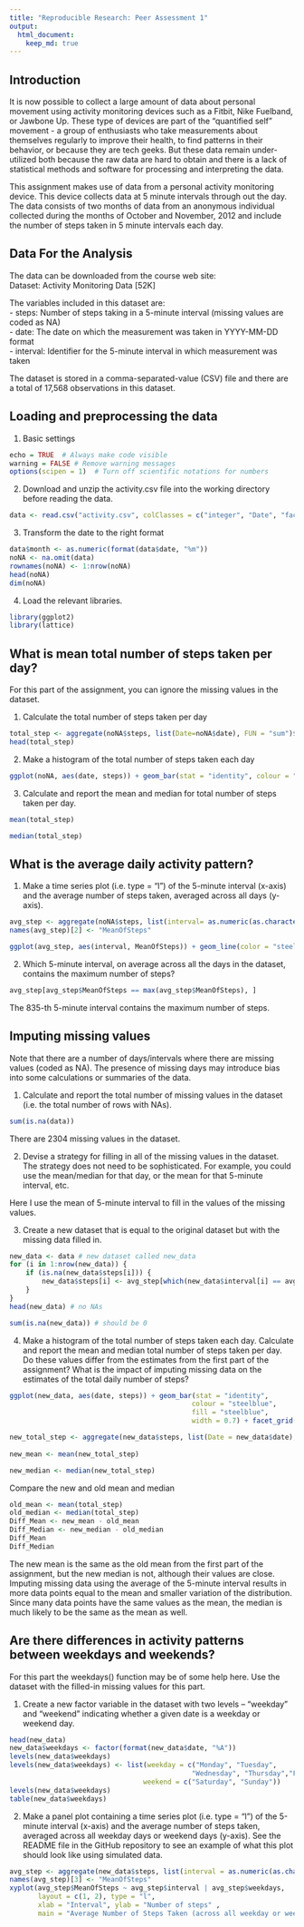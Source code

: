 ```yaml
---
title: "Reproducible Research: Peer Assessment 1"
output: 
  html_document:
    keep_md: true
---
```


## Introduction

It is now possible to collect a large amount of data about personal movement using activity monitoring devices such as a Fitbit, Nike Fuelband, or Jawbone Up. These type of devices are part of the “quantified self” movement - a group of enthusiasts who take measurements about themselves regularly to improve their health, to find patterns in their behavior, or because they are tech geeks. But these data remain under-utilized both because the raw data are hard to obtain and there is a lack of statistical methods and software for processing and interpreting the data.

This assignment makes use of data from a personal activity monitoring device. This device collects data at 5 minute intervals through out the day. The data consists of two months of data from an anonymous individual collected during the months of October and November, 2012 and include the number of steps taken in 5 minute intervals each day.


## Data For the Analysis

The data can be downloaded from the course web site:   
Dataset: Activity Monitoring Data [52K]  

The variables included in this dataset are:   
- steps: Number of steps taking in a 5-minute interval (missing values are coded as NA)    
- date: The date on which the measurement was taken in YYYY-MM-DD format    
- interval: Identifier for the 5-minute interval in which measurement was taken      

The dataset is stored in a comma-separated-value (CSV) file and there are a total of 17,568 observations in this dataset.

## Loading and preprocessing the data
1. Basic settings
```r
echo = TRUE  # Always make code visible
warning = FALSE # Remove warning messages
options(scipen = 1)  # Turn off scientific notations for numbers
```

2. Download and unzip the activity.csv file into the working directory before reading the data.
```r
data <- read.csv("activity.csv", colClasses = c("integer", "Date", "factor"))
```

3. Transform the date to the right format
```r
data$month <- as.numeric(format(data$date, "%m"))
noNA <- na.omit(data)
rownames(noNA) <- 1:nrow(noNA)
head(noNA)
dim(noNA)
```

4. Load the relevant libraries.
```r
library(ggplot2)
library(lattice)
```

## What is mean total number of steps taken per day?

For this part of the assignment, you can ignore the missing values in the dataset.

1. Calculate the total number of steps taken per day
```r
total_step <- aggregate(noNA$steps, list(Date=noNA$date), FUN = "sum")$x
head(total_step)
```

2. Make a histogram of the total number of steps taken each day
```r
ggplot(noNA, aes(date, steps)) + geom_bar(stat = "identity", colour = "steelblue", fill = "steelblue", width = 0.7)+ facet_grid(. ~ month, scales = "free") + labs(title = "Histogram of Total Number of Steps Taken Each Day", x = "Date", y = "Total number of steps")
```

3. Calculate and report the mean and median for total number of steps taken per day.
```r
mean(total_step)
```

```r
median(total_step)
```

## What is the average daily activity pattern?

1. Make a time series plot (i.e. type = "l") of the 5-minute interval (x-axis) and the average number of steps taken, averaged across all days (y-axis).
```r
avg_step <- aggregate(noNA$steps, list(interval= as.numeric(as.character(noNA$interval))), FUN="mean")
names(avg_step)[2] <- "MeanOfSteps"

ggplot(avg_step, aes(interval, MeanOfSteps)) + geom_line(color = "steelblue", size = 0.8) + labs(title = "Time Series Plot of the 5-minute Interval", x = "5-minute intervals", y = "Average Number of Steps Taken")
```

2. Which 5-minute interval, on average across all the days in the dataset, contains the maximum number of steps?
```r
avg_step[avg_step$MeanOfSteps == max(avg_step$MeanOfSteps), ]
```

The 835-th 5-minute interval contains the maximum number of steps.

## Imputing missing values
Note that there are a number of days/intervals where there are missing values (coded as NA). The presence of missing days may introduce bias into some calculations or summaries of the data.

1. Calculate and report the total number of missing values in the dataset (i.e. the total number of rows with NAs).
```r
sum(is.na(data))
```

There are 2304 missing values in the dataset.

2. Devise a strategy for filling in all of the missing values in the dataset. The strategy does not need to be sophisticated. For example, you could use the mean/median for that day, or the mean for that 5-minute interval, etc.

Here I use the mean of 5-minute interval to fill in the values of the missing values.

3. Create a new dataset that is equal to the original dataset but with the missing data filled in.
```r
new_data <- data # new dataset called new_data
for (i in 1:nrow(new_data)) {
    if (is.na(new_data$steps[i])) {
        new_data$steps[i] <- avg_step[which(new_data$interval[i] == avg_step$interval), ]$MeanOfSteps
    }
}
head(new_data) # no NAs
```

```r
sum(is.na(new_data)) # should be 0
```

4. Make a histogram of the total number of steps taken each day. Calculate and report the mean and median total number of steps taken per day. Do these values differ from the estimates from the first part of the assignment? What is the impact of imputing missing data on the estimates of the total daily number of steps?
```r
ggplot(new_data, aes(date, steps)) + geom_bar(stat = "identity",
                                             colour = "steelblue",
                                             fill = "steelblue",
                                             width = 0.7) + facet_grid(. ~ month, scales = "free") +labs(title = "Histogram of Total Number of Steps Taken Each Day (no missing data)", x ="Date", y = "Total number of steps")
```

```r
new_total_step <- aggregate(new_data$steps, list(Date = new_data$date),FUN = "sum")$x
 
new_mean <- mean(new_total_step)
```

```r
new_median <- median(new_total_step)
```

Compare the new and old mean and median

```r
old_mean <- mean(total_step)
old_median <- median(total_step)
Diff_Mean <- new_mean - old_mean
Diff_Median <- new_median - old_median
Diff_Mean
Diff_Median
```

The new mean is the same as the old mean from the first part of the assignment, but the new median is not, although their values are close. Imputing missing data using the average of the 5-minute interval results in more data points equal to the mean and smaller variation of the distribution. Since many data points have the same values as the mean, the median is much likely to be the same as the mean as well.

## Are there differences in activity patterns between weekdays and weekends?
For this part the weekdays() function may be of some help here. Use the dataset with the filled-in missing values for this part.

1. Create a new factor variable in the dataset with two levels – “weekday” and “weekend” indicating whether a given date is a weekday or weekend day.
```r
head(new_data)
new_data$weekdays <- factor(format(new_data$date, "%A"))
levels(new_data$weekdays)
levels(new_data$weekdays) <- list(weekday = c("Monday", "Tuesday",
                                             "Wednesday", "Thursday","Friday"),
                                 weekend = c("Saturday", "Sunday"))
levels(new_data$weekdays)
table(new_data$weekdays)
```

2. Make a panel plot containing a time series plot (i.e. type = "l") of the 5-minute interval (x-axis) and the average number of steps taken, averaged across all weekday days or weekend days (y-axis). See the README file in the GitHub repository to see an example of what this plot should look like using simulated data.
```r
avg_step <- aggregate(new_data$steps, list(interval = as.numeric(as.character(new_data$interval)), weekdays = new_data$weekdays), FUN = "mean")
names(avg_step)[3] <- "MeanOfSteps"
xyplot(avg_step$MeanOfSteps ~ avg_step$interval | avg_step$weekdays, 
       layout = c(1, 2), type = "l", 
       xlab = "Interval", ylab = "Number of steps" ,
       main = "Average Number of Steps Taken (across all weekday or weekend)")
```
